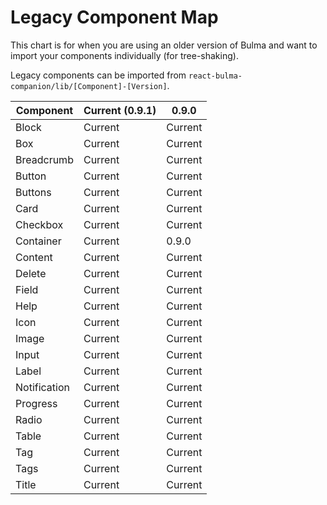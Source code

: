 
<Meta title="Legacy/Component Map" />

# Legacy Component Map

This chart is for when you are using an older version of Bulma and want to import your components individually (for tree-shaking).

Legacy components can be imported from `react-bulma-companion/lib/[Component]-[Version]`.

| Component     | Current (0.9.1) | 0.9.0    |
| ------------- | --------------- | -------- |
| Block         | Current         | Current  |
| Box           | Current         | Current  |
| Breadcrumb    | Current         | Current  |
| Button        | Current         | Current  |
| Buttons       | Current         | Current  |
| Card          | Current         | Current  |
| Checkbox      | Current         | Current  |
| Container     | Current         | 0.9.0    |
| Content       | Current         | Current  |
| Delete        | Current         | Current  |
| Field         | Current         | Current  |
| Help          | Current         | Current  |
| Icon          | Current         | Current  |
| Image         | Current         | Current  |
| Input         | Current         | Current  |
| Label         | Current         | Current  |
| Notification  | Current         | Current  |
| Progress      | Current         | Current  |
| Radio         | Current         | Current  |
| Table         | Current         | Current  |
| Tag           | Current         | Current  |
| Tags          | Current         | Current  |
| Title         | Current         | Current  |
